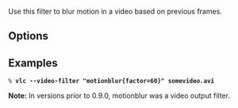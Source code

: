 {{Module|name=motionblur|type=Video filter|description=motion blur video filter}}

Use this filter to blur motion in a video based on previous frames.

== Options ==
<onlyinclude>{{Option
|name=motionblur-factor
|value=integer
|default=80
|min=1
|max=127
|description=The bluring factor (1 to 127). Higher values mean more blurring
}}</onlyinclude>

== Examples ==
 % '''vlc --video-filter "motionblur{factor=60}" somevideo.avi'''

'''Note:''' In versions prior to 0.9.0, motionblur was a video output filter.

{{Documentation footer}}